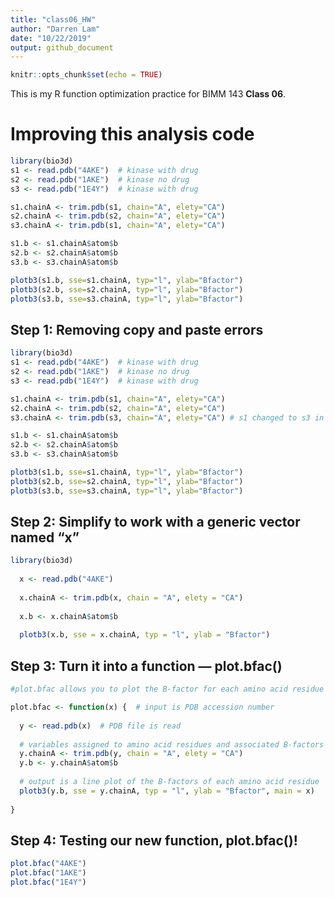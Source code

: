 ```yaml
---
title: "class06_HW"
author: "Darren Lam"
date: "10/22/2019"
output: github_document
---
```


```r
knitr::opts_chunk$set(echo = TRUE)
```

This is my R function optimization practice for BIMM 143 **Class 06**.

# Improving this analysis code
```r
library(bio3d)
s1 <- read.pdb("4AKE")  # kinase with drug
s2 <- read.pdb("1AKE")  # kinase no drug
s3 <- read.pdb("1E4Y")  # kinase with drug

s1.chainA <- trim.pdb(s1, chain="A", elety="CA")
s2.chainA <- trim.pdb(s2, chain="A", elety="CA")
s3.chainA <- trim.pdb(s1, chain="A", elety="CA")

s1.b <- s1.chainA$atom$b
s2.b <- s2.chainA$atom$b
s3.b <- s3.chainA$atom$b

plotb3(s1.b, sse=s1.chainA, typ="l", ylab="Bfactor")
plotb3(s2.b, sse=s2.chainA, typ="l", ylab="Bfactor")
plotb3(s3.b, sse=s3.chainA, typ="l", ylab="Bfactor")
```

## Step 1: Removing copy and paste errors
```r
library(bio3d)
s1 <- read.pdb("4AKE")  # kinase with drug
s2 <- read.pdb("1AKE")  # kinase no drug
s3 <- read.pdb("1E4Y")  # kinase with drug

s1.chainA <- trim.pdb(s1, chain="A", elety="CA")
s2.chainA <- trim.pdb(s2, chain="A", elety="CA")
s3.chainA <- trim.pdb(s3, chain="A", elety="CA") # s1 changed to s3 in argument

s1.b <- s1.chainA$atom$b
s2.b <- s2.chainA$atom$b
s3.b <- s3.chainA$atom$b

plotb3(s1.b, sse=s1.chainA, typ="l", ylab="Bfactor")
plotb3(s2.b, sse=s2.chainA, typ="l", ylab="Bfactor")
plotb3(s3.b, sse=s3.chainA, typ="l", ylab="Bfactor")
```

## Step 2: Simplify to work with a generic vector named “x”
```r
library(bio3d)
  
  x <- read.pdb("4AKE")
  
  x.chainA <- trim.pdb(x, chain = "A", elety = "CA")
  
  x.b <- x.chainA$atom$b
  
  plotb3(x.b, sse = x.chainA, typ = "l", ylab = "Bfactor")
```

## Step 3: Turn it into a function — plot.bfac()
```r
#plot.bfac allows you to plot the B-factor for each amino acid residue in a protein's A chain.

plot.bfac <- function(x) {  # input is PDB accession number
  
  y <- read.pdb(x)  # PDB file is read
  
  # variables assigned to amino acid residues and associated B-factors
  y.chainA <- trim.pdb(y, chain = "A", elety = "CA")
  y.b <- y.chainA$atom$b
  
  # output is a line plot of the B-factors of each amino acid residue
  plotb3(y.b, sse = y.chainA, typ = "l", ylab = "Bfactor", main = x)
  
}
```

## Step 4: Testing our new function, plot.bfac()!
```r
plot.bfac("4AKE")
plot.bfac("1AKE")
plot.bfac("1E4Y")
```